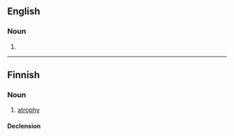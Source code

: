 ==English==

===Noun===
{{en-noun|-}}

# {{dated form of|atropine}}

{{Webster 1913}}

----

==Finnish==

===Noun===
{{fi-noun}}

# {{context|pathology|lang=fi}} [[atrophy]]

====Declension====
{{fi-decl-kulkija|atropi|a|o}}